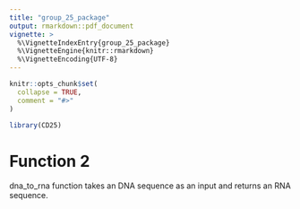 ```yaml
---
title: "group_25_package"
output: rmarkdown::pdf_document
vignette: >
  %\VignetteIndexEntry{group_25_package}
  %\VignetteEngine{knitr::rmarkdown}
  %\VignetteEncoding{UTF-8}
---
```


```r
knitr::opts_chunk$set(
  collapse = TRUE,
  comment = "#>"
)
```

```r
library(CD25)
```

# Function 2

dna_to_rna function takes an DNA sequence as an input and returns an RNA sequence.
